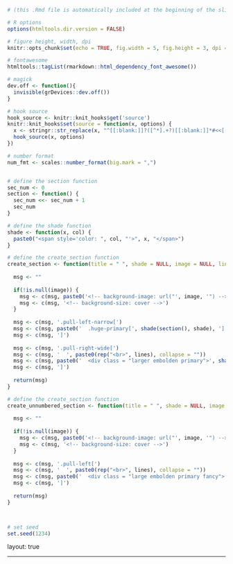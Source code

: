 ```r
# (this .Rmd file is automatically included at the beginning of the slides)

# R options
options(htmltools.dir.version = FALSE)

# figure height, width, dpi
knitr::opts_chunk$set(echo = TRUE, fig.width = 5, fig.height = 3, dpi = 300)

# fontawesome
htmltools::tagList(rmarkdown::html_dependency_font_awesome())

# magick
dev.off <- function(){
  invisible(grDevices::dev.off())
}

# hook source
hook_source <- knitr::knit_hooks$get('source')
knitr::knit_hooks$set(source = function(x, options) {
  x <- stringr::str_replace(x, "^[[:blank:]]?([^*].+?)[[:blank:]]*#<<[[:blank:]]*$", "*\\1")
  hook_source(x, options)
})

# number format
num_fmt <- scales::number_format(big.mark = ",")


# define the section function
sec_num <- 0
section <- function() {
  sec_num <<- sec_num + 1
  sec_num
}

# define the shade function
shade <- function(x, col) {
  paste0("<span style='color: ", col, "'>", x, "</span>")
}

# define the create_section function
create_section <- function(title = " ", shade = NULL, image = NULL, lines = 2) {
  
  msg <- ""
  
  if(!is.null(image)) {
    msg <- c(msg, paste0('<!-- background-image: url("', image, '") -->'))
    msg <- c(msg, '<!-- background-size: cover -->')
  }
  
  msg <- c(msg, '.pull-left-narrow[')
  msg <- c(msg, paste0('  .huge-primary[', shade(section(), shade), ']'))
  msg <- c(msg, ']')  
  
  msg <- c(msg, '.pull-right-wide[')
  msg <- c(msg, '  ', paste0(rep("<br>", lines), collapse = ""))
  msg <- c(msg, paste0('  <div class = "larger embolden primary">', shade(title, shade), '</div>'))
  msg <- c(msg, ']')  
  
  return(msg)
}

# define the create_section function
create_unnumbered_section <- function(title = " ", shade = NULL, image = NULL, lines = 1) {
  
  msg <- ""
  
  if(!is.null(image)) {
    msg <- c(msg, paste0('<!-- background-image: url("', image, '") -->'))
    msg <- c(msg, '<!-- background-size: cover -->')
  }
  
  msg <- c(msg, '.pull-left[')
  msg <- c(msg, '  ', paste0(rep("<br>", lines), collapse = ""))
  msg <- c(msg, paste0('  <div class = "large embolden primary fancy">', shade(title, shade), '</div>'))
  msg <- c(msg, ']')  
  
  return(msg)
}



# set seed
set.seed(1234)
```

layout: true
  
<div class="my-footer">
<!-- <span>
  <a href="https://djnavarro.net/slides-shaping-ds-future" target="_blank">djnavarro.net/slides-shaping-ds-future</a>
</span> -->
</div> 

---